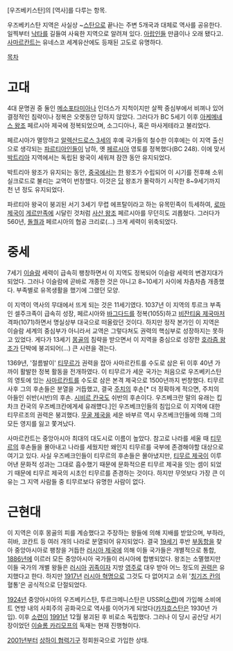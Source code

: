 [우즈베키스탄]의 [역사]를 다루는 항목.

우즈베키스탄 지역은 사실상 ~[[스탄]]으로 끝나는 주변 5개국과 대체로 역사를 공유한다. 일찍부터 [[낙타]]를 길들여 사육한 지역으로 알려져 있다. [[아랍인]]들 만큼이나 오래 됐다고. [[사마르칸트]]는 유네스코 세계유산에도 등재된 고도로 유명하다.

[[목차]]
= 고대 =
4대 문명권 중 둘인 [[메소포타미아]]나 인더스가 지척이지만 살짝 중심부에서 비껴나 있어 결정적인 침략이나 정복은 오랫동안 당하지 않았다. 그러다가 BC 5세기 이후 [[아케메네스 왕조]] 페르시아 제국에 정복되었으며, 소그디아나, 혹은 마사게테라고 불리었다.

페르시아가 멸망하고 [[알렉산드로스 3세]]의 후예 국가들의 철수한 이후에는 이 지역 출신으로 생각되는 [[파르티아]]인들이 남하, 옛 [[페르시아]] 영토를 정복했다(BC 248). 이에 맞서 [[박트리아]] 지역에서는 독립된 왕국이 세워져 잠깐 동안 유지되었다.

박트리아 왕조가 유지되는 동안, [[중국]]에서는 [[한]] 왕조가 수립되어 이 시기를 전후해 소위 실크로드로 불리는 교역이 번창했다. 이것은 [[당]] 왕조가 몰락하기 시작한 8~9세기까지 천 년 정도 유지되었다.

파르티아 왕국이 붕괴된 서기 3세기 무렵 에프탈이라고 하는 유목민족이 득세하여, [[로마 제국]]이 [[게르만족]]에 시달린 것처럼 [[사산 왕조]] 페르시아를 무던히도 괴롭혔다. 그러다가 560년, [[돌궐]]과 페르시아의 협공 크리로(…) 크게 세력이 위축되었다.

= 중세 =
7세기 [[이슬람]] 세력이 급속히 팽창하면서 이 지역도 정복되어 이슬람 세력의 변경지대가 되었다. 그러나 이슬람에 곧바로 개종한 것은 아니고 8~10세기 사이에 차츰차츰 개종했다. 부족별로 유목생활을 했기에 그랬던 모양.

이 지역이 역사의 무대에서 뜨게 되는 것은 11세기였다. 1037년 이 지역의 투르크 부족인 셀주크족이 급속히 성장, 페르시아와 [[바그다드]]를 정복(1055)하고 [[비잔티움 제국]]마저 격파(1071)하면서 명실상부 대국으로 떠올랐던 것이다. 하지만 정작 본가인 이 지역은 이슬람 세계의 중심부가 아니라서 교역은 그렇다쳐도 권력의 핵심부로 성장하지는 못하고 있었다. 게다가 13세기 [[몽골]]의 침략을 받으면서 이 지역을 중심으로 성장한 [[호라즘 왕조]]가 단박에 붕괴되어(...) 큰 시련을 겪는다.

1369년, '절름발이' [[티무르]]가 권력을 잡아 사마르칸트를 수도로 삼은 뒤 이후 40년 가까이 활발한 정복 활동을 전개하였다. 이 티무르가 세운 국가는 처음으로 우즈베키스탄의 영토에 있는 [[사마르칸트]]를 수도로 삼은 본격 제국으로 1500년까지 번창했다. 티무르 사후 그의 후손들은 분열을 거듭했고, 결국 [[주치]]의 후손[* 더 정확하게 적으면, 주치의 아들인 쉬반(시반)의 후손. [[시비르 칸국]]도 쉬반의 후손이다. 우즈베크란 말의 유래는 킵차크 칸국의 우즈베크칸에게세 유래헀다.]인 우즈베크인들의 침입으로 이 지역에 대한 티무르조의 권력은 붕괴했다. [[무굴 제국]]을 세운 바부르 역시 우즈베크인들에 의해 그의 모든 영지를 잃고 쫓겨났다.

사마르칸트는 중앙아시아 최대의 대도시로 이름이 높았다. 참고로 나라를 세울 때 [[티무르]]의 후손들을 몰아내고 나라를 세웠지만 왜인지 티무르를 국부에 존경해야할 대상으로 여기고 있다. 사실 우즈베크인들이 티무르의 후손들은 몰아냈지만, [[티무르 제국]]이 이루어낸 문화적 성과는 그대로 흡수했기 때문에 문화적으론 티무르 제국을 잇는 셈이 되었기 때문에 티무르 제국의 시초인 티무르를 존경하는 것이다. 하지만 무엇보다 가장 큰 이유는 그 지역 사람들 중 티무르보다 유명한 사람이 없다.

= 근현대 =
이 지역은 이후 몽골의 피를 계승했다고 주장하는 왕들에 의해 지배를 받았으며, 부하라, 히바, 코칸트 등 여러 개의 나라로 분열되어 유지되었다. 결국 [[19세기]] 후반 [[부동항]]을 찾아 중앙아시아로 팽창을 거듭한 [[러시아 제국]]에 의해 이들 국가들은 개별적으로 통합, [[1886년]]에 이르러 모든 중앙아시아 국가들이 러시아에 합병되었다. 왕조는 소멸했지만 이들 국가의 개별 왕들은 [[러시아]] [[귀족]]이자 지방 [[영주]]로 대우 받아 어느 정도의 [[권력]]은 유지했다고 한다. 하지만 [[1917년]] [[러시아 혁명]]으로 그것도 다 없어지고 소위 '[[칭기즈 칸]]의 혈통'은 공식적으로 단절되었다.

[[1924년]] 중앙아시아의 우즈베키스탄, 투르크메니스탄은 USSR([[소련]])에 가입해 소비에트 연방 내의 사회주의 공화국으로 역사를 이어가게 되었다([[카자흐스탄]]은 1930년 가입). 이후 [[소련]]이 [[1991년]] 12월 붕괴된 후 비로소 독립했다. 그러나 이 당시 공산당 서기장이었던 [[이슬롬 카리모프]]의 독재는 현재 진행형이다. 

[[2001년]]부터 [[상하이 협력기구]] 정회원국으로 가입한 상태.

